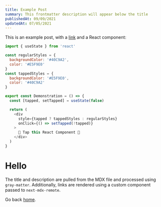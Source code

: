 ```yaml
---
title: Example Post
summary: This frontmatter description will appear below the title
publishedAt: 09/09/2021
updatedAt: 07/05/2021
---
```


This is an example post, with a [link](https://nextjs.org) and a React component:

```js
import { useState } from 'react'

const regularStyles = {
  backgroundColor: '#40C9A2',
  color: '#E5F9E0'
}
const tappedStyles = {
  backgroundColor: '#E5F9E0',
  color: '#40C9A2'
}

export const Demonstration = () => {
  const [tapped, setTapped] = useState(false)

  return (
    <div
      style={tapped ? tappedStyles : regularStyles}
      onClick={() => setTapped(!tapped)}
    >
      🤜 Tap this React Component 🤛
    </div>
  )
}
```

# Hello

The title and description are pulled from the MDX file and processed using `gray-matter`. Additionally, links are rendered using a custom component passed to `next-mdx-remote`.

Go back [home](/).
